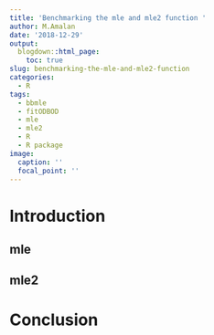 ```yaml
---
title: 'Benchmarking the mle and mle2 function '
author: M.Amalan
date: '2018-12-29'
output: 
  blogdown::html_page:
    toc: true
slug: benchmarking-the-mle-and-mle2-function
categories:
  - R
tags:
  - bbmle
  - fitODBOD
  - mle
  - mle2
  - R
  - R package
image:
  caption: ''
  focal_point: ''
---
```


# Introduction



## mle

## mle2

# Conclusion